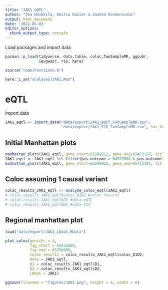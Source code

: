 ---
title: "JAK1 eQTL"
author: "Tea Heikkilä, Emilia Kaiser & Jaakko Koskenniemi"
output: html_document
date: '2022-05-03'
editor_options:
  chunk_output_type: console
---

  Load packages and import data
```{r}
pacman::p_load(tidyverse, data.table, coloc,TwoSampleMR, ggpubr, 
               ieugwasr, rio, here)

source("code/Functions.R")

here::i_am("analyses/JAK1.Rmd")

```

# eQTL

Import data 
```{r}
JAK1_eqtl <- import_data("data/export/JAK1_eqtl_TwoSampleMR.csv", 
                         "data/export/JAK1_T1D_TwoSampleMR.csv", has_beta = FALSE)
```

## Initial Manhattan plots
```{r}
manhattan_plots(JAK1_eqtl, gene_start=65298912, gene_end=65432187, title = "JAK1")
JAK1_eqtl <- JAK1_eqtl %>% filter(pos.outcome > 64525000 & pos.outcome < 65250000) 
manhattan_plots(JAK1_eqtl, gene_start=65298912, gene_end=65432187, title = "JAK1")
```

## Coloc assuming 1 causal variant
```{r}
coloc_results_JAK1_eqtl <- analyze_coloc_eqtl(JAK1_eqtl)
# coloc_results_JAK1_eqtl$coloc_D1D2 #coloc results
# coloc_results_JAK1_eqtl$D1 #data eQTL
# coloc_results_JAK1_eqtl$D2 #data t1d

```

## Regional manhattan plot

```{r}

load("data/export/JAK1_LDmat.RData")

plot_coloc(genechr = 1,
           fig_start = 64525000,
           fig_end = 65250000,
           coloc_results = coloc_results_JAK1_eqtl$coloc_D1D2,
           data = JAK1_eqtl,
           D1 = coloc_results_JAK1_eqtl$D1,
           D2 = coloc_results_JAK1_eqtl$D2,
           LDmat = JAK1)

ggsave(filename = "figures/JAK1.png", height = 8, width = 6)
```


